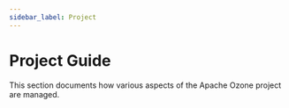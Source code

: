```yaml
---
sidebar_label: Project
---
```


# Project Guide


This section documents how various aspects of the Apache Ozone project are managed.

<DocCardList/>
